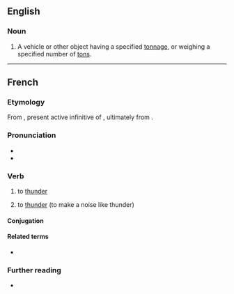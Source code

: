 ==English==

===Noun===
{{en-noun}}

# {{lb|en|in combination}} A vehicle or other object having a specified [[tonnage]], or weighing a specified number of [[ton]]s.<!--or tonnes-->

----

==French==

===Etymology===
From {{etyl|la|fr}} {{m|la|tonāre}}, present active infinitive of {{m|la|tonō}}, ultimately from {{etyl|ine-pro|fr}} {{m|ine-pro|*(s)tenh₂-||to thunder}}.

===Pronunciation===
* {{IPA|/tɔ.ne/|lang=fr}}
* {{audio|Fr-tonner.ogg|tonner|lang=fr}}

===Verb===
{{fr-verb|type=impersonal}}

# {{lb|fr|meteorology|impersonal}} to [[thunder]]
# to [[thunder]] (to make a noise like thunder)

====Conjugation====
{{fr-conj-auto}}

====Related terms====
* {{l|fr|tonnerre}}

===Further reading===
* {{R:TLFi}}
